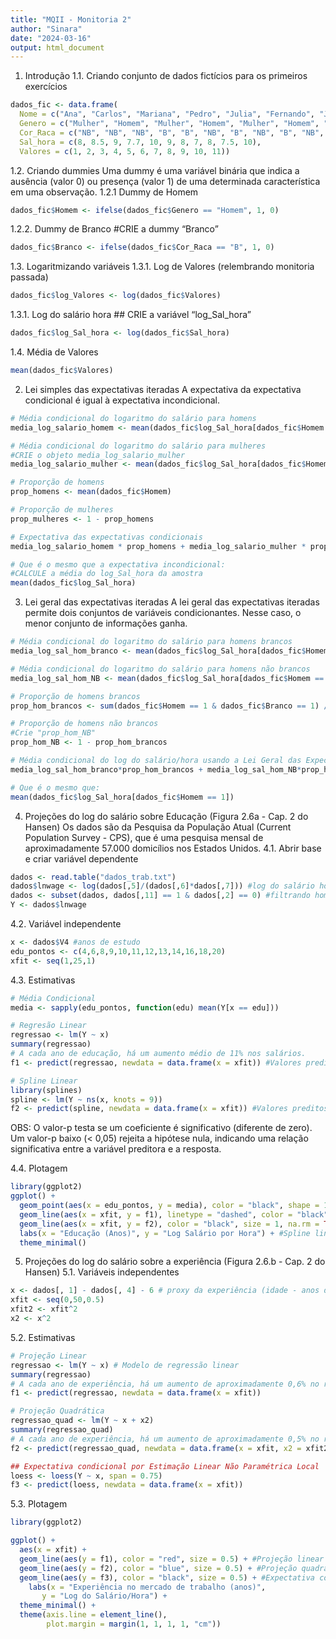 ---
title: "MQII - Monitoria 2"
author: "Sinara"
date: "2024-03-16"
output: html_document
---

1. Introdução
  1.1. Criando conjunto de dados fictícios para os primeiros exercícios
```{r}
dados_fic <- data.frame(
  Nome = c("Ana", "Carlos", "Mariana", "Pedro", "Julia", "Fernando", "Jamile", "Maria", "Tiago", "Josias", "Marcos"),
  Genero = c("Mulher", "Homem", "Mulher", "Homem", "Mulher", "Homem", "Mulher", "Mulher", "Homem", "Homem", "Homem"),
  Cor_Raca = c("NB", "NB", "NB", "B", "B", "NB", "B", "NB", "B", "NB", "B"), #Dado que "B" == Branco e "NB" é não branco
  Sal_hora = c(8, 8.5, 9, 7.7, 10, 9, 8, 7, 8, 7.5, 10),
  Valores = c(1, 2, 3, 4, 5, 6, 7, 8, 9, 10, 11))
```

  1.2. Criando dummies
Uma dummy é uma variável binária que indica a ausência (valor 0) ou presença (valor 1) de uma determinada característica em uma observação.
   1.2.1 Dummy de Homem
```{r}
dados_fic$Homem <- ifelse(dados_fic$Genero == "Homem", 1, 0)
```

   1.2.2. Dummy de Branco
#CRIE a dummy "Branco"
```{r}
dados_fic$Branco <- ifelse(dados_fic$Cor_Raca == "B", 1, 0)
```

  1.3. Logaritmizando variáveis
   1.3.1. Log de Valores (relembrando monitoria passada)
```{r}
dados_fic$log_Valores <- log(dados_fic$Valores)
```

  1.3.1. Log do salário hora
## CRIE a variável “log_Sal_hora”
```{r}
dados_fic$log_Sal_hora <- log(dados_fic$Sal_hora)
```

  1.4. Média de Valores
```{r}
mean(dados_fic$Valores)
```
  
2. Lei simples das expectativas iteradas
A expectativa da expectativa condicional é igual à expectativa incondicional.
```{r}
# Média condicional do logaritmo do salário para homens
media_log_salario_homem <- mean(dados_fic$log_Sal_hora[dados_fic$Homem == 1])

# Média condicional do logaritmo do salário para mulheres
#CRIE o objeto media_log_salario_mulher
media_log_salario_mulher <- mean(dados_fic$log_Sal_hora[dados_fic$Homem == 0])

# Proporção de homens
prop_homens <- mean(dados_fic$Homem)

# Proporção de mulheres
prop_mulheres <- 1 - prop_homens

# Expectativa das expectativas condicionais
media_log_salario_homem * prop_homens + media_log_salario_mulher * prop_mulheres

# Que é o mesmo que a expectativa incondicional:
#CALCULE a média do log_Sal_hora da amostra
mean(dados_fic$log_Sal_hora)
```


3. Lei geral das expectativas iteradas
A lei geral das expectativas iteradas permite dois conjuntos de variáveis condicionantes. Nesse caso, o menor conjunto de informações ganha.
```{r}
# Média condicional do logaritmo do salário para homens brancos
media_log_sal_hom_branco <- mean(dados_fic$log_Sal_hora[dados_fic$Homem == 1 & dados_fic$Branco == 1])

# Média condicional do logaritmo do salário para homens não brancos
media_log_sal_hom_NB <- mean(dados_fic$log_Sal_hora[dados_fic$Homem == 1 & dados_fic$Branco == 0])

# Proporção de homens brancos
prop_hom_brancos <- sum(dados_fic$Homem == 1 & dados_fic$Branco == 1) / sum(dados_fic$Homem == 1)

# Proporção de homens não brancos
#Crie "prop_hom_NB"
prop_hom_NB <- 1 - prop_hom_brancos

# Média condicional do log do salário/hora usando a Lei Geral das Expectativas Iteradas
media_log_sal_hom_branco*prop_hom_brancos + media_log_sal_hom_NB*prop_hom_NB

# Que é o mesmo que:
mean(dados_fic$log_Sal_hora[dados_fic$Homem == 1])
```


4. Projeções do log do salário sobre Educação (Figura 2.6a - Cap. 2 do Hansen)
Os dados são da Pesquisa da População Atual (Current Population Survey - CPS), que é uma pesquisa mensal de aproximadamente 57.000 domicílios nos Estados Unidos.
  4.1. Abrir base e criar variável dependente
```{r}
dados <- read.table("dados_trab.txt")
dados$lnwage <- log(dados[,5]/(dados[,6]*dados[,7])) #log do salário hora
dados <- subset(dados, dados[,11] == 1 & dados[,2] == 0) #filtrando homens & brancos
Y <- dados$lnwage
```

  4.2. Variável independente
```{r}
x <- dados$V4 #anos de estudo
edu_pontos <- c(4,6,8,9,10,11,12,13,14,16,18,20)
xfit <- seq(1,25,1) 
```

  4.3. Estimativas
```{r}
# Média Condicional
media <- sapply(edu_pontos, function(edu) mean(Y[x == edu]))

# Regresão Linear
regressao <- lm(Y ~ x)
summary(regressao)
# A cada ano de educação, há um aumento médio de 11% nos salários.
f1 <- predict(regressao, newdata = data.frame(x = xfit)) #Valores preditos

# Spline Linear
library(splines)
spline <- lm(Y ~ ns(x, knots = 9))
f2 <- predict(spline, newdata = data.frame(x = xfit)) #Valores preditos
```
OBS: O valor-p testa se um coeficiente é significativo (diferente de zero). Um valor-p baixo (< 0,05) rejeita a hipótese nula, indicando uma relação significativa entre a variável preditora e a resposta.
  
  4.4. Plotagem
```{r}
library(ggplot2)
ggplot() +
  geom_point(aes(x = edu_pontos, y = media), color = "black", shape = 19, size = 3, na.rm = TRUE) + #Média condicional
  geom_line(aes(x = xfit, y = f1), linetype = "dashed", color = "black", size = 1, na.rm = TRUE) + #Projeção linear
  geom_line(aes(x = xfit, y = f2), color = "black", size = 1, na.rm = TRUE) +
  labs(x = "Educação (Anos)", y = "Log Salário por Hora") + #Spline linear
  theme_minimal()
```


5. Projeções do log do salário sobre a experiência (Figura 2.6.b - Cap. 2 do Hansen)
  5.1. Variáveis independentes
```{r}
x <- dados[, 1] - dados[, 4] - 6 # proxy da experiência (idade - anos de estudo - 6)
xfit <- seq(0,50,0.5)
xfit2 <- xfit^2
x2 <- x^2
```

  5.2. Estimativas
```{r}
# Projeção Linear
regressao <- lm(Y ~ x) # Modelo de regressão linear
summary(regressao)
# A cada ano de experiência, há um aumento de aproximadamente 0,6% no rendimento
f1 <- predict(regressao, newdata = data.frame(x = xfit))

# Projeção Quadrática
regressao_quad <- lm(Y ~ x + x2)
summary(regressao_quad)
# A cada ano de experiência, há um aumento de aproximadamente 0,5% no rendimento mas há um redução correspondente à experiência quadrada.
f2 <- predict(regressao_quad, newdata = data.frame(x = xfit, x2 = xfit2))

## Expectativa condicional por Estimação Linear Não Paramétrica Local
loess <- loess(Y ~ x, span = 0.75)
f3 <- predict(loess, newdata = data.frame(x = xfit))
```

  5.3. Plotagem
```{r}
library(ggplot2)

ggplot() +
  aes(x = xfit) +
  geom_line(aes(y = f1), color = "red", size = 0.5) + #Projeção linear
  geom_line(aes(y = f2), color = "blue", size = 0.5) + #Projeção quadrática
  geom_line(aes(y = f3), color = "black", size = 0.5) + #Expectativa condicional
    labs(x = "Experiência no mercado de trabalho (anos)",
       y = "Log do Salário/Hora") +
  theme_minimal() +
  theme(axis.line = element_line(),
        plot.margin = margin(1, 1, 1, 1, "cm"))
```